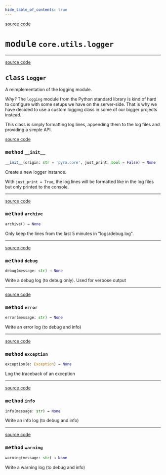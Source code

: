 ```yaml
---
hide_table_of_contents: true
---
```


<!-- markdownlint-disable -->

<a href="https://github.com/tum-esm/pyra/tree/main/packages/core/utils/logger.py#L0" className="SourceCodeLinkBadge">source code</a>

# <kbd>module</kbd> `core.utils.logger`






---

<a href="https://github.com/tum-esm/pyra/tree/main/packages/core/utils/logger.py#L22" className="SourceCodeLinkBadge">source code</a>

## <kbd>class</kbd> `Logger`
A reimplementation of the logging module. 

_Why?_ The `logging` module from the Python standard library is kind of hard to configure with some setups we have on the server-side. That is why we have decided to use a custom logging class in some of our bigger projects instead. 

This class is simply formatting log lines, appending them to the log files and providing a simple API. 

<a href="https://github.com/tum-esm/pyra/tree/main/packages/core/utils/logger.py#L36" className="SourceCodeLinkBadge">source code</a>

### <kbd>method</kbd> `__init__`

```python
__init__(origin: str = 'pyra.core', just_print: bool = False) → None
```

Create a new logger instance. 

With `just_print = True`, the log lines will be formatted like in the log files but only printed to the console. 




---

<a href="https://github.com/tum-esm/pyra/tree/main/packages/core/utils/logger.py#L107" className="SourceCodeLinkBadge">source code</a>

### <kbd>method</kbd> `archive`

```python
archive() → None
```

Only keep the lines from the last 5 minutes in "logs/debug.log". 

---

<a href="https://github.com/tum-esm/pyra/tree/main/packages/core/utils/logger.py#L49" className="SourceCodeLinkBadge">source code</a>

### <kbd>method</kbd> `debug`

```python
debug(message: str) → None
```

Write a debug log (to debug only). Used for verbose output 

---

<a href="https://github.com/tum-esm/pyra/tree/main/packages/core/utils/logger.py#L61" className="SourceCodeLinkBadge">source code</a>

### <kbd>method</kbd> `error`

```python
error(message: str) → None
```

Write an error log (to debug and info) 

---

<a href="https://github.com/tum-esm/pyra/tree/main/packages/core/utils/logger.py#L65" className="SourceCodeLinkBadge">source code</a>

### <kbd>method</kbd> `exception`

```python
exception(e: Exception) → None
```

Log the traceback of an exception 

---

<a href="https://github.com/tum-esm/pyra/tree/main/packages/core/utils/logger.py#L53" className="SourceCodeLinkBadge">source code</a>

### <kbd>method</kbd> `info`

```python
info(message: str) → None
```

Write an info log (to debug and info) 

---

<a href="https://github.com/tum-esm/pyra/tree/main/packages/core/utils/logger.py#L57" className="SourceCodeLinkBadge">source code</a>

### <kbd>method</kbd> `warning`

```python
warning(message: str) → None
```

Write a warning log (to debug and info) 



